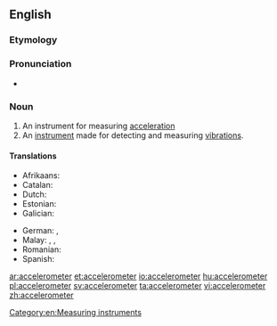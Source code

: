 ==English==
{{wikipedia}}

===Etymology===
{{suffix|accelerate|meter}}

===Pronunciation===
* {{a|US}} {{IPA|/æk.ˌsɛl.ə.ˈrɑm.ə.tɚ/|/ɪk.ˌsɛl.ə.ˈrɑm.ə.tɚ/}}

===Noun===
{{en-noun}}

# An instrument for measuring [[acceleration]]
# An [[instrument]] made for detecting and measuring [[vibration]]s.

====Translations====
{{trans-top|instrument for measuring acceleration}}
* Afrikaans: {{t|af|versnellingsmeter}}
* Catalan: {{t|ca|acceleròmetre|m}}
* Dutch: {{t|nl|versnellingsmeter|m}}
* Estonian: {{t|et|kiirendusandur}}
* Galician: {{t|gl|acelerómetro|m}}
{{trans-mid}}
* German: {{t|de|Beschleunigungssensor|m}}, {{t|de|Beschleunigungsmesser|m}}
* Malay: {{t|ms|jangka pecut}}, {{t|ms|meter pecut}}, {{t|ms|akselerometer}}
* Romanian: {{t+|ro|accelerometru|n}}
* Spanish: {{t+|es|acelerómetro|m}}
{{trans-bottom}}

[[Category:en:Measuring instruments]]

[[ar:accelerometer]]
[[et:accelerometer]]
[[io:accelerometer]]
[[hu:accelerometer]]
[[pl:accelerometer]]
[[sv:accelerometer]]
[[ta:accelerometer]]
[[vi:accelerometer]]
[[zh:accelerometer]]